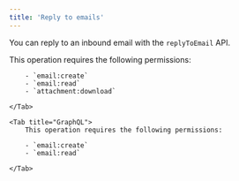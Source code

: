 ```yaml
---
title: 'Reply to emails'
---
```


You can reply to an inbound email with the `replyToEmail` API.

<Tabs>
    <Tab title="Typescript SDK">
        This operation requires the following permissions:

        - `email:create`
        - `email:read`
        - `attachment:download`

<Snippet file="typescript-sdk/reply-email.mdx" />

    </Tab>

    <Tab title="GraphQL">
        This operation requires the following permissions:

        - `email:create`
        - `email:read`

<Snippet file="graphql/reply-email.mdx" />

    </Tab>

</Tabs>
